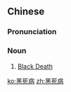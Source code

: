 ==Chinese==
{{zh-forms}}

===Pronunciation===
{{zh-pron
|m=hēisǐbìng
|c=haak1 sei2 beng6
|mn=Hek-sú-pēng
|cat=n
}}

===Noun===
{{zh-noun}}

# [[Black Death]]

[[ko:黑死病]]
[[zh:黑死病]]